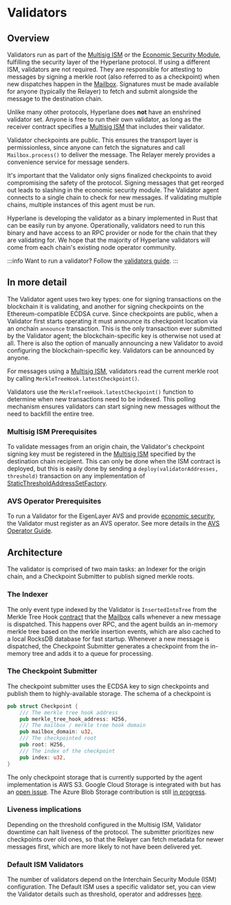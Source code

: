 # Validators

## Overview

Validators run as part of the [Multisig ISM](../ISM/multisig-ISM.mdx) or the [Economic Security Module](../economic-security/economic-security.mdx), fulfilling the security layer of the Hyperlane protocol. If using a different ISM, validators are not required. They are responsible for attesting to messages by signing a merkle root (also referred to as a checkpoint) when new dispatches happen in the [Mailbox](../mailbox.mdx). Signatures must be made available for anyone (typically the Relayer) to fetch and submit alongside the message to the destination chain.

Unlike many other protocols, Hyperlane does **not** have an enshrined validator set. Anyone is free to run their own validator, as long as the receiver contract specifies a [Multisig ISM](../ISM/multisig-ISM.mdx) that includes their validator.

Validator checkpoints are public. This ensures the transport layer is permissionless, since anyone can fetch the signatures and call `Mailbox.process()` to deliver the message. The Relayer merely provides a convenience service for message senders.

It's important that the Validator only signs finalized checkpoints to avoid compromising the safety of the protocol. Signing messages that get reorged out leads to slashing in the economic security module. The Validator agent connects to a single chain to check for new messages. If validating multiple chains, multiple instances of this agent must be run.

Hyperlane is developing the validator as a binary implemented in Rust that can be easily run by anyone. Operationally, validators need to run this binary and have access to an RPC provider or node for the chain that they are validating for. We hope that the majority of Hyperlane validators will come from each chain's existing node operator community.

:::info
Want to run a validator? Follow the [validators guide](../../operate/validators/run-validators.mdx).
:::

## In more detail

The Validator agent uses two key types: one for signing transactions on the blockchain it is validating, and another for signing checkpoints on the Ethereum-compatible ECDSA curve. Since checkpoints are public, when a Validator first starts operating it must announce its checkpoint location via an onchain `announce` transaction. This is the only transaction ever submitted by the Validator agent; the blockchain-specific key is otherwise not used at all. There is also the option of manually announcing a new Validator to avoid configuring the blockchain-specific key. Validators can be announced by anyone.

For messages using a [Multisig ISM](../../reference/ISM/multisig-ISM-interface.mdx), validators read the current merkle root by calling `MerkleTreeHook.latestCheckpoint()`.

Validators use the `MerkleTreeHook.latestCheckpoint()` function to determine when new transactions need to be indexed. This polling mechanism ensures validators can start signing new messages without the need to backfill the entire tree.

### Multisig ISM Prerequisites

To validate messages from an origin chain, the Validator's checkpoint signing key must be registered in the [Multisig ISM](../../reference/ISM/multisig-ISM-interface.mdx) specified by the destination chain recipient. This can only be done when the ISM contract is deployed, but this is easily done by sending a `deploy(validatorAddresses, threshold)` transaction on any implementation of [StaticThresholdAddressSetFactory](https://github.com/hyperlane-xyz/hyperlane-monorepo/blob/be4617b18ba638e0ef5a5326614bc4f8c58d25f9/solidity/contracts/libs/StaticAddressSetFactory.sol#L10).

### AVS Operator Prerequisites

To run a Validator for the EigenLayer AVS and provide [economic security](../economic-security/economic-security.mdx), the Validator must register as an AVS operator. See more details in the [AVS Operator Guide](../../guides/avs-operator-guide.mdx).

## Architecture

The validator is comprised of two main tasks: an Indexer for the origin chain, and a Checkpoint Submitter to publish signed merkle roots.

### The Indexer

The only event type indexed by the Validator is `InsertedIntoTree` from the Merkle Tree Hook [contract](https://github.com/hyperlane-xyz/hyperlane-monorepo/blob/be4617b18ba638e0ef5a5326614bc4f8c58d25f9/solidity/contracts/hooks/MerkleTreeHook.sol#L32) that the [Mailbox](../mailbox.mdx) calls whenever a new message is dispatched. This happens over RPC, and the agent builds an in-memory merkle tree based on the merkle insertion events, which are also cached to a local RocksDB database for fast startup. Whenever a new message is dispatched, the Checkpoint Submitter generates a checkpoint from the in-memory tree and adds it to a queue for processing.

### The Checkpoint Submitter

The checkpoint submitter uses the ECDSA key to sign checkpoints and publish them to highly-available storage. The schema of a checkpoint is

```rust
pub struct Checkpoint {
    /// The merkle tree hook address
    pub merkle_tree_hook_address: H256,
    /// The mailbox / merkle tree hook domain
    pub mailbox_domain: u32,
    /// The checkpointed root
    pub root: H256,
    /// The index of the checkpoint
    pub index: u32,
}
```

The only checkpoint storage that is currently supported by the agent implementation is AWS S3. Google Cloud Storage is integrated with but has an [open issue](https://github.com/hyperlane-xyz/hyperlane-monorepo/issues/4069). The Azure Blob Storage contribution is still [in progress](https://github.com/eigerco/hyperlane-monorepo/pull/2).

### Liveness implications

Depending on the threshold configured in the Multisig ISM, Validator downtime can halt liveness of the protocol. The submitter prioritizes new checkpoints over old ones, so that the Relayer can fetch metadata for newer messages first, which are more likely to not have been delivered yet.

### Default ISM Validators

The number of validators depend on the Interchain Security Module (ISM) configuration. The Default ISM uses a specific validator set, you can view the Validator details such as threshold, operator and addresses [here](../../reference/default-ism-validators).
